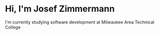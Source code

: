 # Hi, I'm Josef Zimmermann

I'm currently studying software development at Milwaukee Area Technical College